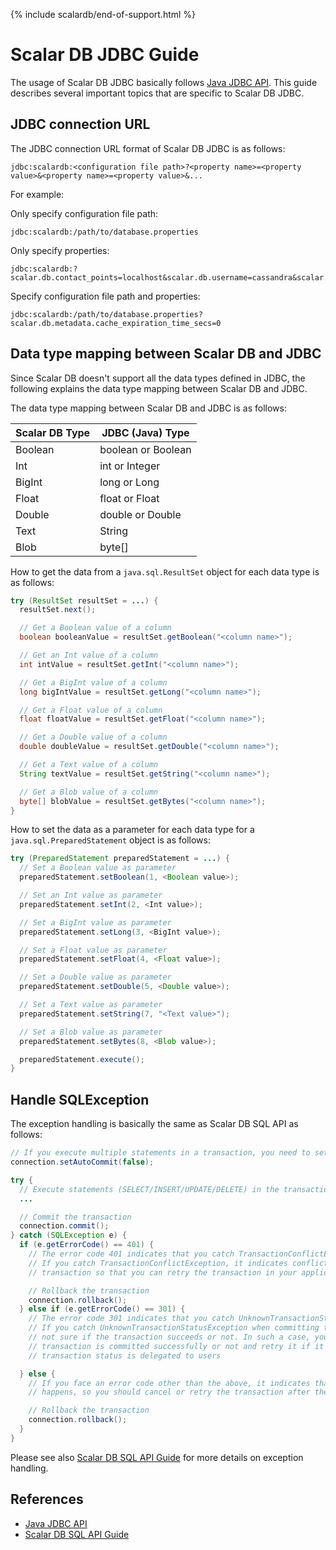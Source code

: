 {% include scalardb/end-of-support.html %}

# Scalar DB JDBC Guide

The usage of Scalar DB JDBC basically follows [Java JDBC API](https://docs.oracle.com/javase/8/docs/technotes/guides/jdbc/).
This guide describes several important topics that are specific to Scalar DB JDBC.

## JDBC connection URL

The JDBC connection URL format of Scalar DB JDBC is as follows:

```shell
jdbc:scalardb:<configuration file path>?<property name>=<property value>&<property name>=<property value>&...
```

For example:

Only specify configuration file path:

```shell
jdbc:scalardb:/path/to/database.properties
```

Only specify properties:

```shell
jdbc:scalardb:?scalar.db.contact_points=localhost&scalar.db.username=cassandra&scalar.db.password=cassandra&scalar.db.storage=cassandra
```

Specify configuration file path and properties:

```shell
jdbc:scalardb:/path/to/database.properties?scalar.db.metadata.cache_expiration_time_secs=0
```

## Data type mapping between Scalar DB and JDBC

Since Scalar DB doesn't support all the data types defined in JDBC, the following explains the data type mapping between Scalar DB and JDBC.

The data type mapping between Scalar DB and JDBC is as follows:

| Scalar DB Type | JDBC (Java) Type   |
| -------------- | ------------------ |
| Boolean        | boolean or Boolean |
| Int            | int or Integer     |
| BigInt         | long or Long       |
| Float          | float or Float     |
| Double         | double or Double   |
| Text           | String             |
| Blob           | byte[]             |

How to get the data from a `java.sql.ResultSet` object for each data type is as follows:

```java
try (ResultSet resultSet = ...) {
  resultSet.next();

  // Get a Boolean value of a column
  boolean booleanValue = resultSet.getBoolean("<column name>");

  // Get an Int value of a column
  int intValue = resultSet.getInt("<column name>");

  // Get a BigInt value of a column
  long bigIntValue = resultSet.getLong("<column name>");

  // Get a Float value of a column
  float floatValue = resultSet.getFloat("<column name>");

  // Get a Double value of a column
  double doubleValue = resultSet.getDouble("<column name>");

  // Get a Text value of a column
  String textValue = resultSet.getString("<column name>");

  // Get a Blob value of a column
  byte[] blobValue = resultSet.getBytes("<column name>");
}
```

How to set the data as a parameter for each data type for a `java.sql.PreparedStatement` object is as follows:

```java
try (PreparedStatement preparedStatement = ...) {
  // Set a Boolean value as parameter
  preparedStatement.setBoolean(1, <Boolean value>);

  // Set an Int value as parameter
  preparedStatement.setInt(2, <Int value>);

  // Set a BigInt value as parameter
  preparedStatement.setLong(3, <BigInt value>);

  // Set a Float value as parameter
  preparedStatement.setFloat(4, <Float value>);

  // Set a Double value as parameter
  preparedStatement.setDouble(5, <Double value>);

  // Set a Text value as parameter
  preparedStatement.setString(7, "<Text value>");

  // Set a Blob value as parameter
  preparedStatement.setBytes(8, <Blob value>);

  preparedStatement.execute();
}
```

## Handle SQLException

The exception handling is basically the same as Scalar DB SQL API as follows:

```java
// If you execute multiple statements in a transaction, you need to set auto-commit to false.
connection.setAutoCommit(false);

try {
  // Execute statements (SELECT/INSERT/UPDATE/DELETE) in the transaction
  ...

  // Commit the transaction
  connection.commit();
} catch (SQLException e) {
  if (e.getErrorCode() == 401) {
    // The error code 401 indicates that you catch TransactionConflictException.
    // If you catch TransactionConflictException, it indicates conflicts happen during a
    // transaction so that you can retry the transaction in your application

    // Rollback the transaction
    connection.rollback();
  } else if (e.getErrorCode() == 301) {
    // The error code 301 indicates that you catch UnknownTransactionStatusException.
    // If you catch UnknownTransactionStatusException when committing the transaction, you are
    // not sure if the transaction succeeds or not. In such a case, you need to check if the
    // transaction is committed successfully or not and retry it if it failed. How to identify a
    // transaction status is delegated to users

  } else {
    // If you face an error code other than the above, it indicates that an unexpected failure
    // happens, so you should cancel or retry the transaction after the failure/error is fixed

    // Rollback the transaction
    connection.rollback();
  }
}
```

Please see also [Scalar DB SQL API Guide](sql-api-guide.mdx) for more details on exception handling.

## References

- [Java JDBC API](https://docs.oracle.com/javase/8/docs/technotes/guides/jdbc/)
- [Scalar DB SQL API Guide](sql-api-guide.mdx)
